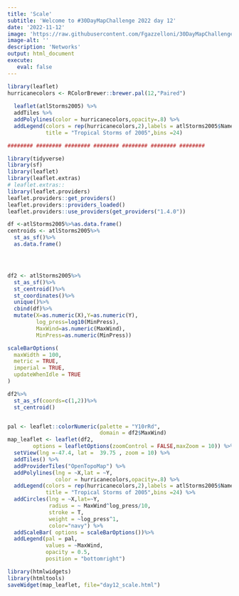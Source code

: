 ```yaml
---
title: 'Scale'
subtitle: 'Welcome to #30DayMapChallenge 2022 day 12'
date: '2022-11-12'
image: 'https://raw.githubusercontent.com/Fgazzelloni/30DayMapChallenge/master/2022/day12_scale/day12_scale.png'
image-alt: ''
description: 'Networks'
output: html_document
execute: 
   eval: false
---
```



```r

library(leaflet)
hurricanecolors <- RColorBrewer::brewer.pal(12,"Paired")
 
  leaflet(atlStorms2005) %>%
  addTiles %>%
  addPolylines(color = hurricanecolors,opacity=.8) %>%
  addLegend(colors = rep(hurricanecolors,2),labels = atlStorms2005$Name,
            title = "Tropical Storms of 2005",bins =24)

######## ######## ######## ######## ######## ######## ######## 

library(tidyverse)
library(sf)
library(leaflet)
library(leaflet.extras)
# leaflet.extras::
library(leaflet.providers)
leaflet.providers::get_providers()
leaflet.providers::providers_loaded()
leaflet.providers::use_providers(get_providers("1.4.0"))

df <-atlStorms2005%>%as.data.frame()
centroids <- atlStorms2005%>%
  st_as_sf()%>%
  as.data.frame()




df2 <- atlStorms2005%>%
  st_as_sf()%>%
  st_centroid()%>%
  st_coordinates()%>%
  unique()%>%
  cbind(df)%>%
  mutate(X=as.numeric(X),Y=as.numeric(Y),
         log_press=log10(MinPress),
         MaxWind=as.numeric(MaxWind),
         MinPress=as.numeric(MinPress))

scaleBarOptions(
  maxWidth = 100,
  metric = TRUE,
  imperial = TRUE,
  updateWhenIdle = TRUE
)

df2%>%
  st_as_sf(coords=c(1,2))%>%
  st_centroid()


pal <- leaflet::colorNumeric(palette = "Y10rRd",
                             domain = df2$MaxWind)
map_leaflet <- leaflet(df2,
        options = leafletOptions(zoomControl = FALSE,maxZoom = 10)) %>%
  setView(lng =-47.4, lat =  39.75 , zoom = 10) %>%
  addTiles() %>%
  addProviderTiles("OpenTopoMap") %>%
  addPolylines(lng = ~X,lat = ~Y,
               color = hurricanecolors,opacity=.8) %>%
  addLegend(colors = rep(hurricanecolors,2),labels = atlStorms2005$Name,
            title = "Tropical Storms of 2005",bins =24) %>%
  addCircles(lng = ~X,lat=~Y,
             radius = ~ MaxWind^log_press/10, 
             stroke = T,
             weight = ~log_press^1,
             color="navy") %>%
  addScaleBar( options = scaleBarOptions())%>%
  addLegend(pal = pal, 
            values = ~MaxWind,
            opacity = 0.5,
            position = "bottomright")

library(htmlwidgets)
library(htmltools)
saveWidget(map_leaflet, file="day12_scale.html")


```
